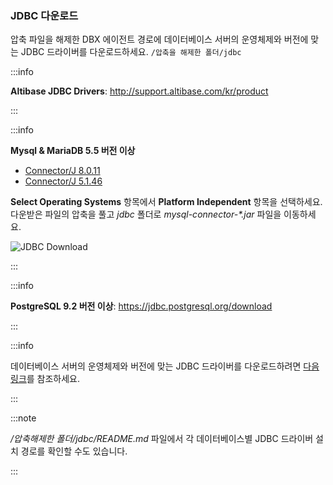### JDBC 다운로드

압축 파일을 해제한 DBX 에이전트 경로에 데이터베이스 서버의 운영체제와 버전에 맞는 JDBC 드라이버를 다운로드하세요. `/압축을 해제한 폴더/jdbc`

<InDoc product="altibase">

:::info

**Altibase JDBC Drivers**: http://support.altibase.com/kr/product

:::

</InDoc>

<InDoc product="mysql">

:::info

**Mysql & MariaDB 5.5 버전 이상**

* [Connector/J 8.0.11](https://dev.mysql.com/downloads/connector/j/)
* [Connector/J 5.1.46](https://dev.mysql.com/downloads/connector/j/5.1.html)

**Select Operating Systems** 항목에서 **Platform Independent** 항목을 선택하세요. 다운받은 파일의 압축을 풀고 *jdbc* 폴더로 *mysql-connector-\*.jar* 파일을 이동하세요.

![JDBC Download](/img/db-mysql-download-jdbc.png)

:::

</InDoc>

<InDoc product="postgresql">

:::info

**PostgreSQL 9.2 버전 이상**: https://jdbc.postgresql.org/download

:::

</InDoc>

<InDoc product="cubrid">

:::info

데이터베이스 서버의 운영체제와 버전에 맞는 JDBC 드라이버를 다운로드하려면 [다음 링크](https://www.cubrid.com/downloads)를 참조하세요.

:::

</InDoc>

<Xclude product='redis'>

:::note

*/압축해제한 폴더/jdbc/README.md* 파일에서 각 데이터베이스별 JDBC 드라이버 설치 경로를 확인할 수도 있습니다.

:::

</Xclude>